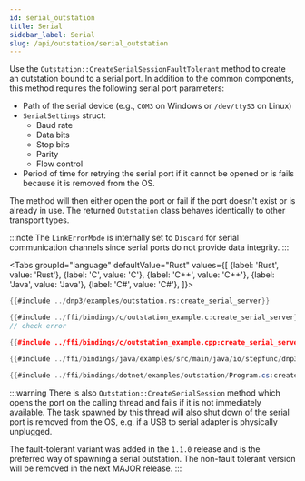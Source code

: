 ```yaml
---
id: serial_outstation
title: Serial
sidebar_label: Serial
slug: /api/outstation/serial_outstation
---
```



Use the `Outstation::CreateSerialSessionFaultTolerant` method to create an outstation bound to a serial port. In addition to the common components, this method requires
the following serial port parameters:

* Path of the serial device (e.g., `COM3` on Windows or `/dev/ttyS3` on Linux)
* `SerialSettings` struct:
  * Baud rate
  * Data bits
  * Stop bits
  * Parity
  * Flow control
* Period of time for retrying the serial port if it cannot be opened or is fails because it is removed from the OS.

The method will then either open the port or fail if the port doesn't exist or is already in use. The returned `Outstation` class behaves identically to other transport types.

:::note
The `LinkErrorMode` is internally set to `Discard` for serial communication channels since serial ports do not provide data integrity.
:::

<Tabs
groupId="language"
defaultValue="Rust"
values={[
{label: 'Rust', value: 'Rust'},
{label: 'C', value: 'C'},
{label: 'C++', value: 'C++'},
{label: 'Java', value: 'Java'},
{label: 'C#', value: 'C#'},
]}>
<TabItem value="Rust">

```rust
{{#include ../dnp3/examples/outstation.rs:create_serial_server}}
```

</TabItem>
<TabItem value="C">

```c
{{#include ../ffi/bindings/c/outstation_example.c:create_serial_server}}
// check error
```

</TabItem>
<TabItem value="C++">

```cpp
{{#include ../ffi/bindings/c/outstation_example.cpp:create_serial_server}}
```

</TabItem>
<TabItem value="Java">

```java
{{#include ../ffi/bindings/java/examples/src/main/java/io/stepfunc/dnp3/examples/OutstationExample.java:create_serial_server}}
```

</TabItem>
<TabItem value="C#">

```csharp
{{#include ../ffi/bindings/dotnet/examples/outstation/Program.cs:create_serial_server}}
```

</TabItem>
</Tabs>

:::warning
There is also `Outstation::CreateSerialSession` method which opens the port on the calling thread and fails if it is not immediately available. The task spawned
by this thread will also shut down of the serial port is removed from the OS, e.g. if a USB to serial adapter is physically unplugged.

The fault-tolerant variant was added in the `1.1.0` release and is the preferred way of spawning a serial outstation. The non-fault tolerant version will be
removed in the next MAJOR release.
:::